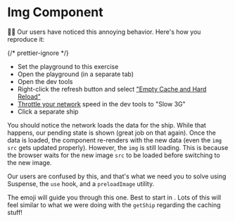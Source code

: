 # Img Component

<EpicVideo url="https://www.epicreact.dev/workshops/react-suspense/img-component" />

👨‍💼 Our users have noticed this annoying behavior. Here's how you reproduce it:

{/* prettier-ignore */}
- Set the playground to this exercise
- <LinkToApp to="/">Open the playground</LinkToApp> (in a separate tab)
- Open the dev tools
- Right-click the refresh button and select ["Empty Cache and Hard Reload"](https://stackoverflow.com/questions/14969315/whats-the-difference-between-normal-reload-hard-reload-and-empty-cache-a)
- [Throttle your network](https://developer.chrome.com/docs/devtools/network/reference#throttling) speed in the dev tools to "Slow 3G"
- Click a separate ship

You should notice the network loads the data for the ship. While that happens,
our pending state is shown (great job on that again). Once the data is loaded,
the component re-renders with the new data (even the `img` `src` gets updated
properly). However, the `img` is still loading. This is because the browser
waits for the new image `src` to be loaded before switching to the new image.

Our users are confused by this, and that's what we need you to solve using
Suspense, the `use` hook, and a `preloadImage` utility.

The emoji will guide you through this one.
Best to start in <InlineFile file="utils.tsx" />. Lots of this will feel similar
to what we were doing with the `getShip` regarding the caching stuff!
